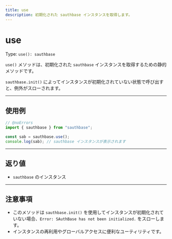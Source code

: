 ```yaml
---
title: use
description: 初期化された sauthbase インスタンスを取得します。
---
```


# use

Type: `use(): sauthbase`

`use()` メソッドは、初期化された `sauthbase` インスタンスを取得するための静的メソッドです。

`sauthbase.init()` によってインスタンスが初期化されていない状態で呼び出すと、例外がスローされます。

---

## 使用例

```ts filename="TypeScript" showLineNumbers twoslash
// @noErrors
import { sauthbase } from "sauthbase";

const sab = sauthbase.use();
console.log(sab); // sauthbase インスタンスが表示されます
```

---

## 返り値

- `sauthbase` のインスタンス

---

## 注意事項

- このメソッドは `sauthbase.init()` を使用してインスタンスが初期化されていない場合、`Error: SAuthBase has not been initialized.` をスローします。
- インスタンスの再利用やグローバルアクセスに便利なユーティリティです。